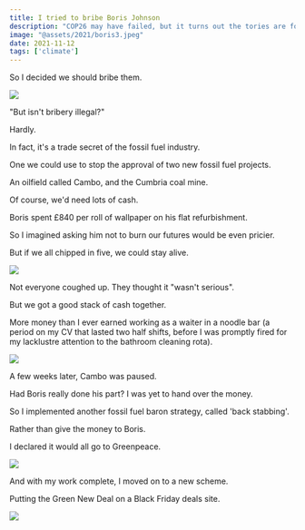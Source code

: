 ```yaml
---
title: I tried to bribe Boris Johnson
description: "COP26 may have failed, but it turns out the tories are for sale."
image: "@assets/2021/boris3.jpeg"
date: 2021-11-12
tags: ['climate']
---
```


So I decided we should bribe them.

![](@assets/2021/boris3.jpeg)

"But isn't bribery illegal?"

Hardly.

In fact, it's a trade secret of the fossil fuel industry.

One we could use to stop the approval of two new fossil fuel projects.

An oilfield called Cambo, and the Cumbria coal mine.

Of course, we'd need lots of cash.

Boris spent £840 per roll of wallpaper on his flat refurbishment.

So I imagined asking him not to burn our futures would be even pricier.

But if we all chipped in five, we could stay alive.

![](@assets/2021/boris1.jpeg)

Not everyone coughed up. They thought it "wasn't serious".

But we got a good stack of cash together.

More money than I ever earned working as a waiter in a noodle bar (a period on my CV that lasted two half shifts, before I was promptly fired for my lacklustre attention to the bathroom cleaning rota).

![](@assets/2021/boris2.jpeg)

A few weeks later, Cambo was paused.

Had Boris really done his part? I was yet to hand over the money.

So I implemented another fossil fuel baron strategy, called 'back stabbing'.

Rather than give the money to Boris.

I declared it would all go to Greenpeace.

![](@assets/2021/boris4.jpeg)

And with my work complete, I moved on to a new scheme.	

Putting the Green New Deal on a Black Friday deals site.

![](@assets/2021/blackfridaygreennewdeal.jpeg)

